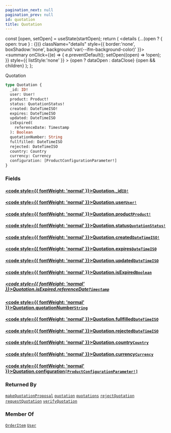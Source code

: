 ```yaml
---
pagination_next: null
pagination_prev: null
id: quotation
title: Quotation
---
```









  const [open, setOpen] = useState(startOpen);
  return (
    <details {...(open ? { open: true } : {})} className="details" style={{ border:'none', boxShadow:'none', background:'var(--ifm-background-color)' }}>
      <summary
        onClick={(e) => {
          e.preventDefault();
          setOpen((open) => !open);
        }}
        style={{ listStyle:'none' }}
      >
      {open ? dataOpen : dataClose}
      </summary>
      {open && children}
    </details>
  );
};








Quotation


```graphql
type Quotation {
  _id: ID!
  user: User!
  product: Product!
  status: QuotationStatus!
  created: DateTimeISO!
  expires: DateTimeISO
  updated: DateTimeISO
  isExpired(
    referenceDate: Timestamp
  ): Boolean
  quotationNumber: String
  fullfilled: DateTimeISO
  rejected: DateTimeISO
  country: Country
  currency: Currency
  configuration: [ProductConfigurationParameter!]
}
```




### Fields

#### [<code style={{ fontWeight: 'normal' }}>Quotation.<b>_id</b></code>](#)<Bullet />[`ID!`](/types/scalars/id.mdx) <Badge class="badge badge--secondary" text="non-null"/> <Badge class="badge badge--secondary" text="scalar"/> 



#### [<code style={{ fontWeight: 'normal' }}>Quotation.<b>user</b></code>](#)<Bullet />[`User!`](/types/objects/user.mdx) <Badge class="badge badge--secondary" text="non-null"/> <Badge class="badge badge--secondary" text="object"/> 



#### [<code style={{ fontWeight: 'normal' }}>Quotation.<b>product</b></code>](#)<Bullet />[`Product!`](/types/interfaces/product.mdx) <Badge class="badge badge--secondary" text="non-null"/> <Badge class="badge badge--secondary" text="interface"/> 



#### [<code style={{ fontWeight: 'normal' }}>Quotation.<b>status</b></code>](#)<Bullet />[`QuotationStatus!`](/types/enums/quotation-status.mdx) <Badge class="badge badge--secondary" text="non-null"/> <Badge class="badge badge--secondary" text="enum"/> 



#### [<code style={{ fontWeight: 'normal' }}>Quotation.<b>created</b></code>](#)<Bullet />[`DateTimeISO!`](/types/scalars/date-time-iso.mdx) <Badge class="badge badge--secondary" text="non-null"/> <Badge class="badge badge--secondary" text="scalar"/> 



#### [<code style={{ fontWeight: 'normal' }}>Quotation.<b>expires</b></code>](#)<Bullet />[`DateTimeISO`](/types/scalars/date-time-iso.mdx) <Badge class="badge badge--secondary" text="scalar"/> 



#### [<code style={{ fontWeight: 'normal' }}>Quotation.<b>updated</b></code>](#)<Bullet />[`DateTimeISO`](/types/scalars/date-time-iso.mdx) <Badge class="badge badge--secondary" text="scalar"/> 



#### [<code style={{ fontWeight: 'normal' }}>Quotation.<b>isExpired</b></code>](#)<Bullet />[`Boolean`](/types/scalars/boolean.mdx) <Badge class="badge badge--secondary" text="scalar"/> 

##### [<code style={{ fontWeight: 'normal' }}>Quotation.isExpired.<b>referenceDate</b></code>](#)<Bullet />[`Timestamp`](/types/scalars/timestamp.mdx) <Badge class="badge badge--secondary" text="scalar"/> 



#### [<code style={{ fontWeight: 'normal' }}>Quotation.<b>quotationNumber</b></code>](#)<Bullet />[`String`](/types/scalars/string.mdx) <Badge class="badge badge--secondary" text="scalar"/> 



#### [<code style={{ fontWeight: 'normal' }}>Quotation.<b>fullfilled</b></code>](#)<Bullet />[`DateTimeISO`](/types/scalars/date-time-iso.mdx) <Badge class="badge badge--secondary" text="scalar"/> 



#### [<code style={{ fontWeight: 'normal' }}>Quotation.<b>rejected</b></code>](#)<Bullet />[`DateTimeISO`](/types/scalars/date-time-iso.mdx) <Badge class="badge badge--secondary" text="scalar"/> 



#### [<code style={{ fontWeight: 'normal' }}>Quotation.<b>country</b></code>](#)<Bullet />[`Country`](/types/objects/country.mdx) <Badge class="badge badge--secondary" text="object"/> 



#### [<code style={{ fontWeight: 'normal' }}>Quotation.<b>currency</b></code>](#)<Bullet />[`Currency`](/types/objects/currency.mdx) <Badge class="badge badge--secondary" text="object"/> 



#### [<code style={{ fontWeight: 'normal' }}>Quotation.<b>configuration</b></code>](#)<Bullet />[`[ProductConfigurationParameter!]`](/types/objects/product-configuration-parameter.mdx) <Badge class="badge badge--secondary" text="list"/> <Badge class="badge badge--secondary" text="object"/> 







### Returned By

[`makeQuotationProposal`](/operations/mutations/make-quotation-proposal.mdx)  <Badge class="badge badge--secondary" text="mutation"/><Bullet />[`quotation`](/operations/queries/quotation.mdx)  <Badge class="badge badge--secondary" text="query"/><Bullet />[`quotations`](/operations/queries/quotations.mdx)  <Badge class="badge badge--secondary" text="query"/><Bullet />[`rejectQuotation`](/operations/mutations/reject-quotation.mdx)  <Badge class="badge badge--secondary" text="mutation"/><Bullet />[`requestQuotation`](/operations/mutations/request-quotation.mdx)  <Badge class="badge badge--secondary" text="mutation"/><Bullet />[`verifyQuotation`](/operations/mutations/verify-quotation.mdx)  <Badge class="badge badge--secondary" text="mutation"/>

### Member Of

[`OrderItem`](/types/objects/order-item.mdx)  <Badge class="badge badge--secondary" text="object"/><Bullet />[`User`](/types/objects/user.mdx)  <Badge class="badge badge--secondary" text="object"/>

